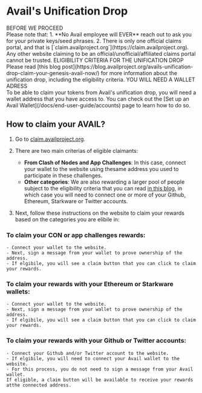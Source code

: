 
# Avail's Unification Drop

<Callout type="error" emoji="🚫">
BEFORE WE PROCEED<br/>
Please note that:
1. **No Avail employee will EVER** reach out to ask you for your private keys/seed phrases.
2. There is only one official claims portal, and that is [`claim.availproject.org`](https://claim.availproject.org). Any other website claiming
to be an official/unofficial/affiliated claims portal cannot be trusted.
</Callout>

<Callout type="info">
ELIGIBILITY CRITERIA FOR THE UNIFICATION DROP<br/>
Please read [this blog post](https://blog.availproject.org/avails-unification-drop-claim-your-genesis-avail-now/)  for more information about the unification drop, including the eligibility criteria.
</Callout>

<Callout type="info">
YOU WILL NEED A WALLET ADRESS<br/>
To be able to claim your tokens from Avail's unification drop, you will need a wallet address that you have access to.
You can check out the [Set up an Avail Wallet](/docs/end-user-guide/accounts) page to learn how to do so.
</Callout>

## How to claim your AVAIL?

1. Go to [claim.availproject.org](https://claim.availproject.org).

2. There are two main criterias of eligible claimants:
    - **From Clash of Nodes and App Challenges**: In this case, connect your wallet to the website using thesame address
    you used to participate in these challenges.
    - **Other categories**: We are also rewarding a larger pool of people subject to the eligibility criteria that you can read 
    [in this blog](https://blog.availproject.org/avails-unification-drop-claim-your-genesis-avail-now/),
    in which case you will need to connect one or more of your Github, Ethereum, Starkware or Twitter accounts.

3. Next, follow these instructions on the website to claim your rewards based on the categories you are elibile in:

### To claim your CON or app challenges rewards:
    - Connect your wallet to the website.
    - Next, sign a message from your wallet to prove ownership of the address.
    - If elgibile, you will see a claim button that you can click to claim your rewards.

### To claim your rewards with your Ethereum or Starkware wallets:
    - Connect your wallet to the website.
    - Next, sign a message from your wallet to prove ownership of the address.
    - If elgibile, you will see a claim button that you can click to claim your rewards.

### To claim your rewards with your Github or Twitter accounts:
    - Connect your Github and/or Twitter account to the website.
    - If elgibile, you will need to connect your Avail wallet to the website.
    - For this process, you do not need to sign a message from your Avail wallet.
    If eligible, a claim button will be available to receive your rewards atthe connected address.

